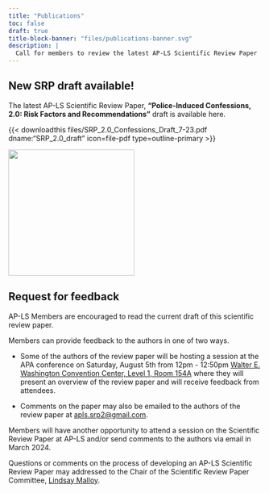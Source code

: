 ```yaml
---
title: "Publications"
toc: false
draft: true
title-block-banner: "files/publications-banner.svg"
description: |
  Call for members to review the latest AP-LS Scientific Review Paper
---
```


::: simple-info
::: {.content-block .col-v-center}
## New SRP draft available!
:::
:::

::: grid
::: {.g-col-12 .g-col-md-6 .col-v-center}
The latest AP-LS Scientific Review Paper, **"Police-Induced Confessions, 2.0: Risk Factors and Recommendations"** draft is available here.

::: vspace
{{< downloadthis files/SRP_2.0_Confessions_Draft_7-23.pdf dname:"SRP_2.0_draft" icon=file-pdf type=outline-primary >}}
:::
:::

::: {.g-col-12 .g-col-md-6 .col-v-center}
![](files/SRP_confessions_2.0.png){fig-align="center" width="250"}
:::
:::

## Request for feedback

AP-LS Members are encouraged to read the current draft of this scientific review paper.

Members can provide feedback to the authors in one of two ways.

-   Some of the authors of the review paper will be hosting a session at the APA conference on Saturday, August 5th from 12pm - 12:50pm [Walter E. Washington Convention Center, Level 1, Room 154A](https://s3.amazonaws.com/amz.xcdsystem.com/roommapping/v4jvv78wzk82pjreimea6.jpg?room=989) where they will present an overview of the review paper and will receive feedback from attendees.

-   Comments on the paper may also be emailed to the authors of the review paper at [apls.srp2\@gmail.com](mailto:apls.srp2@gmail.com).

::: callout-warning

Members will have another opportunity to attend a session on the Scientific Review Paper at AP-LS and/or send comments to the authors via email in March 2024.

Questions or comments on the process of developing an AP-LS Scientific Review Paper may addressed to the Chair of the Scientific Review Paper Committee, [Lindsay Malloy](mailto:Lindsay.malloy@ontariotechu.ca%3E).
:::
